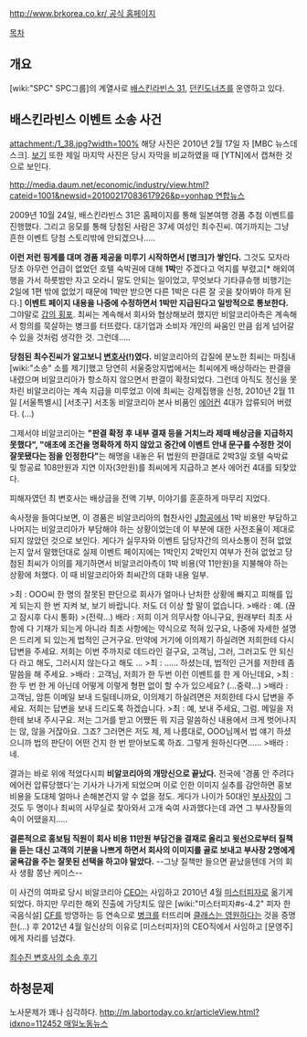 [[http://www.brkorea.co.kr/ 공식 홈페이지]]

[[목차]]
== 개요 ==
[wiki:"SPC" SPC그룹]의 계열사로 [[배스킨라빈스 31]], [[던킨도너츠]]를 운영하고 있다.

== 배스킨라빈스 이벤트 소송 사건 ==
attachment:/1_38.jpg?width=100% 해당 사진은 2010년 2월 17일 자 [MBC 뉴스데스크]. [http://imnews.imbc.com/replay/2010/nwdesk/article/2567801_13092.html 보기] 또한 제일 마지막 사진은 당시 자막을 비교하였을 때 [YTN]에서 캡쳐한 것으로 보인다.

[[http://media.daum.net/economic/industry/view.html?cateid=1001&newsid=20100217083617926&p=yonhap 연합뉴스]]

2009년 10월 24일, 배스킨라빈스 31은 홈페이지를 통해 일본여행 경품 추첨 이벤트를 진행했다. 그리고 응모를 통해 당첨된 사람은 37세 여성인 최수진씨. 여기까지는 그냥 흔한 이벤트 당첨 스토리밖에 안되겠으나.....

'''이런 저런 핑계를 대며 경품 제공을 미루기 시작하면서 [병크]가 쌓인다.''' 그것도 모자라 당초 아무런 언급이 없었던 호텔 숙박권에 대해 '''1박'''만 주겠다고 억지를 부렸고[* 해외여행을 가서 하룻밤만 자고 오라니 말도 안되는 일이었고, 무엇보다 기타큐슈행 비행기는 2일에 1편 밖에 없었기 때문에 1박만 받으면 다른 1박은 다른 잘 곳을 찾아봐야 하게 된다.] '''이벤트 페이지 내용을 나중에 수정하면서 1박만 지급된다고 일방적으로 통보한다.''' 그야말로 [[갑의 횡포]]. 최씨는 계속해서 회사와 협상해보려 했지만 비알코리아측은 계속해서 항의를 묵살하는 병크를 터뜨렸다. 대기업과 소비자 개인의 싸움인 만큼 쉽게 넘어갈 수 있을 것처럼 생각한 것. 그런데.....

'''당첨된 최수진씨가 알고보니 [[변호사]](!)였다.''' 비알코리아의 갑질에 분노한 최씨는 마침내 [wiki:"소송" 소를 제기]했고 당연히 서울중앙지법에서는 최씨에게 배상하라는 판결을 내렸으며 비알코리아가 항소하지 않으면서 판결이 확정되었다. 그런데 아직도 정신을 못 차린 비알코리아는 계속 지급을 미루었고 이에 최씨는 강제집행을 신청, 2010년 2월 11일 [서울특별시] [서초구] 서초동 비알코리아 본사 비품인 [[에어컨]] 4대가 압류되어 버렸다. (...)

그제서야 비알코리아는 '''"판결 확정 후 내부 결재 등을 거치느라 제때 배상금을 지급하지 못했다", "애초에 조건을 명확하게 하지 않았고 중간에 이벤트 안내 문구를 수정한 것이 잘못됐다는 점을 인정한다"'''는 해명을 내놓은 뒤 법원의 판결대로 2박3일 호텔 숙박료 및 항공료 108만원과 지연 이자(3만원)를 최씨에게 지급하고 본사 에어컨 4대를 되찾았다.

피해자였던 최 변호사는 배상금을 전액 기부, 이야기를 훈훈하게 마무리 지었다.

속사정을 들여다보면, 이 경품은 비알코리아의 협찬사인 [[제주항공|J항공]]에서 1박 비용만 부담하고 나머지는 비알코리아가 부담해야 하는 상황이었는데 이 부분에 대한 사전조율이 제대로 되지 않았던 것으로 보인다. 게다가 실무자와 이벤트 담당자간의 의사소통이 전혀 없었는지 앞서 말했던대로 실제 이벤트 페이지에는 1박인지 2박인지 여부가 전혀 없었고 당첨된 최씨가 이의를 제기하면서 비알코리아측이 1박 비용(약 11만원)을 지불해야 하는 상황에 처했다. 이 때 비알코리아와 최씨간의 대화 내용 일부.

>최 : OOO씨 한 명의 잘못된 판단으로 회사가 얼마나 난처한 상황에 빠지고 피해를 입게 되는지 한 번 지켜 보, 보기 바랍니다. 저도 더 이상 할 말이 없습니다. 
>배라 : 예.
(끊고 잠시후 다시 통화) 
>(전략…) 배라 : 저희 이거 의무사항 아니구요, 원래부터 최초 사항에 다 기재가 되는게 아니라 최초 사항에는 약식으로 적혀 있구요, 나중에 자세한 설명은 드리게 되 있는게 법적인 근거구요. 만약에 거기에 이의제기 하실려면 저희한테 다시 답변을 주세요. 저희는 이번 주까지로 데드라인 걸구요, 고객님, 그러, 그러고도 안 되신다 라고 해도, 그러시지 않는다고 해도 …
>최 : …… 하셨는데, 법적인 근거를 저한테 좀 말씀을 해 주세요. 
>배라 : 고객님, 저희가 한 두번 이런 이벤트를 한 게 아닌데요, 
>최 : 한 두 번 한 게 아닌데 어떻게 이렇게 형편 없이 할 수가 있으세요?
(…중략…)
>배라 : 고객님, 암튼 이메일 보내 드릴테니까요, 이의제기 하실려면은 저희한테 다시 답변을 주세요. 저희는 답변을 보내 드리도록 하겠습니다. 
>최 : 예, 보내 주세요, 그럼. 메일을 저한테 보내 주시구요. 저는 그거를 받고 어쨌든 뭐 지금 말씀하신 내용에서 크게 벗어나지는 않, 않을 거잖아요. 그죠? 그러면은 저도 제, 제 나름대로, OOO님께서 법 얘기 하셨으니까 법의 판단이 어떤 건지 한 번 받아보도록 하죠. 그렇게 원하신다면……
>배라 : 네. 

결과는 바로 위에 적었다시피 '''비알코리아의 개망신으로 끝났다.''' 전국에 '경품 안 주려다 에어컨 압류당했다'는 기사가 나가게 되었으며 이로 인한 이미지 실추를 감안하면 홍보비용을 도대체 얼마나 손해본건지 알 수 없을 정도. 게다가 나이가 50대인 [[부사장]]이 그것도 두 명이나 최씨의 사무실로 찾아와서 고개 숙여 사과했다는데 과연 그 부사장들의 속이 어땠을지.....

'''결론적으로 홍보팀 직원이 회사 비용 11만원 부담건을 결재로 올리고 윗선으로부터 질책을 듣는 대신 고객의 기분을 나쁘게 하면서 회사의 이미지를 골로 보내고 부사장 2명에게 굴욕감을 주는 잘못된 선택을 하고야 말았다.''' --그냥 질책만 들으면 끝났을텐데 거의 회사 생활 쫑난 케이스--

이 사건의 여파로 당시 비알코리아 [[CEO]]는 사임하고 2010년 4월 [[미스터피자]]로 옮기게 되었다. 하지만 무리한 해외 진출에 가당치도 않은 [wiki:"미스터피자#s-4.2" 피자 한국음식설] [[CF]]를 방영하는 등 연속으로 [[병크]]를 터뜨리며 [[클래스는 영원하다]]는 것을 증명한(...) 후 2012년 4월 일신상의 이유로 [미스터피자]의 CEO직에서 사임하고 [문영주]에게 자리를 넘겼다.

[http://bbs3.agora.media.daum.net/gaia/do/story/read?bbsId=K161&articleId=153708 최수진 변호사의 소송 후기]
== 하청문제 ==
노사문제가 꽤나 심각하다.
[[http://m.labortoday.co.kr/articleView.html?idxno=112452 매일노동뉴스]]

